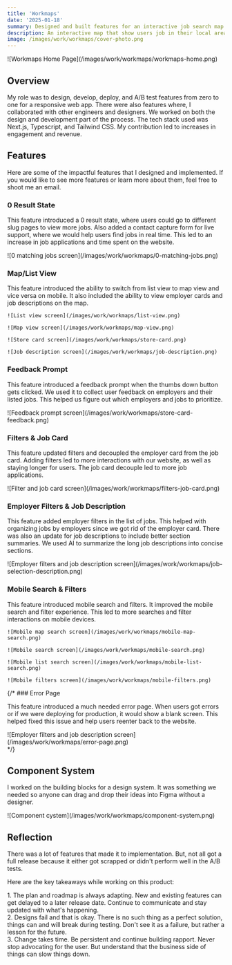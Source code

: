 ```yaml
---
title: 'Workmaps'
date: '2025-01-18'
summary: Designed and built features for an interactive job search map.
description: An interactive map that show users job in their local area.
image: /images/work/workmaps/cover-photo.png
---
```


<div className="pb-4"> 
![Workmaps Home Page](/images/work/workmaps/workmaps-home.png)
</div>

## Overview

My role was to design, develop, deploy, and A/B test features from zero to one for a responsive web app. There were also features where, I collaborated with other engineers and designers. We worked on both the design and development part of the process. The tech stack used was Next.js, Typescript, and Tailwind CSS. My contribution led to increases in engagement and revenue.

## Features

Here are some of the impactful features that I designed and implemented. If you would like to see more features or learn more about them, feel free to shoot me an email.

### 0 Result State

This feature introduced a 0 result state, where users could go to different slug pages to view more jobs. Also added a contact capture form for live support, where we would help users find jobs in real time. This led to an increase in job applications and time spent on the website.

<div className="py-4">
![0 matching jobs screen](/images/work/workmaps/0-matching-jobs.png)
</div>

### Map/List View

This feature introduced the ability to switch from list view to map view and vice versa on mobile. It also included the ability to view employer cards and job descriptions on the map.

<div className="projectImageGrid pt-4">

    ![List view screen](/images/work/workmaps/list-view.png)

    ![Map view screen](/images/work/workmaps/map-view.png)

    ![Store card screen](/images/work/workmaps/store-card.png)

    ![Job description screen](/images/work/workmaps/job-description.png)

</div>

### Feedback Prompt

This feature introduced a feedback prompt when the thumbs down button gets clicked. We used it to collect user feedback on employers and their listed jobs. This helped us figure out which employers and jobs to prioritize.

<div className="py-4">
![Feedback prompt screen](/images/work/workmaps/store-card-feedback.png)
</div>

### Filters & Job Card

This feature updated filters and decoupled the employer card from the job card. Adding filters led to more interactions with our website, as well as staying longer for users. The job card decouple led to more job applications. 


<div className="py-4">
![Filter and job card screen](/images/work/workmaps/filters-job-card.png)
</div>

### Employer Filters & Job Description

This feature added employer filters in the list of jobs. This helped with organizing jobs by employers since we got rid of the employer card. There was also an update for job descriptions to include better section summaries. We used AI to summarize the long job descriptions into concise sections.

<div className="py-4">
![Employer filters and job description screen](/images/work/workmaps/job-selection-description.png)
</div>

### Mobile Search & Filters

This feature introduced mobile search and filters. It improved the mobile search and filter experience. This led to more searches and filter interactions on mobile devices.

<div className="projectImageGrid pt-4">

    ![Mobile map search screen](/images/work/workmaps/mobile-map-search.png)

    ![Mobile search screen](/images/work/workmaps/mobile-search.png)

    ![Mobile list search screen](/images/work/workmaps/mobile-list-search.png)

    ![Mobile filters screen](/images/work/workmaps/mobile-filters.png)

</div>

{/* ### Error Page

This feature introduced a much needed error page. When users got errors or if we were deploying for production, it would show a blank screen. This helped fixed this issue and help users reenter back to the website.

<div className="py-4">
![Employer filters and job description screen](/images/work/workmaps/error-page.png)
</div> */}


## Component System

I worked on the building blocks for a design system. It was something we needed so anyone can drag and drop their ideas into Figma without a designer.

<div className="py-4">
![Component cystem](/images/work/workmaps/component-system.png)
</div>

## Reflection

There was a lot of features that made it to implementation. But, not all got a full release because it either got scrapped or didn't perform well in the A/B tests. 

Here are the key takeaways while working on this product:

<div className="keyTakeaways">
  1. <span className="font-semibold">The plan and roadmap is always adapting.</span> New and
  existing features can get delayed to a later release date. Continue to communicate and stay
  updated with what's happening.
</div>

<div className="keyTakeaways">
  2. <span className="font-semibold">Designs fail and that is okay.</span> There is no such thing as
  a perfect solution, things can and will break during testing. Don't see it as a failure, but
  rather a lesson for the future.
</div>

<div className="keyTakeaways">
  3. <span className="font-semibold">Change takes time.</span> Be persistent and continue building
  rapport. Never stop advocating for the user. But understand that the business side of things can
  slow things down.
</div>


